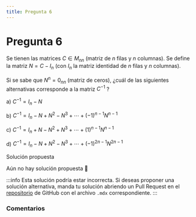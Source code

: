 ```yaml
---
title: Pregunta 6
---
```



# Pregunta 6

Se tienen las matrices $C \in M_{n n}$ (matriz de $n$ filas y $n$ columnas). Se define la matriz $N=C-I_n$ (con $I_n$ la matriz identidad de $n$ filas y $n$ columnas).

Si se sabe que $N^n=0_{n n}$ (matriz de ceros), ¿cuál de las siguientes alternativas corresponde a la matriz $C^{-1}$ ?

a) $C^{-1}=I_n-N$

b) $C^{-1}=I_n-N+N^2-N^3+\cdots+(-1)^{n-1} N^{n-1}$

c) $C^{-1}=I_n+N-N^2+N^3+\cdots+(1)^{n-1} N^{n-1}$

d) $C^{-1}=I_n-N+N^2-N^3+\cdots+(-1)^{2 n-1} N^{2 n-1}$

<MDXDetails>
<summary>Solución propuesta</summary>

Aún no hay solución propuesta 🥲

:::info
Esta solución podría estar incorrecta. Si deseas proponer una solución alternativa, manda tu solución abriendo
un Pull Request en el [repositorio](https://github.com/crow-rojas/apuntes-fundamentals/pulls) de GitHub con el archivo
`.mdx` correspondiente.
:::

</MDXDetails>

### Comentarios

<Disqus
  url="https://crow-rojas.github.io/apuntes-fundamentals/docs/mathematics/linear-algebra/exercises/2016-1/p06"
  identifier="docs/mathematics/linear-algebra/exercises/2016-1/p06"
  title="2016-1 Álgebra Lineal - Pregunta 06"
/>
